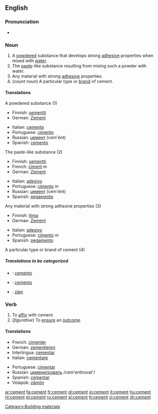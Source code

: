 ==English==

===Pronunciation===
*{{audio|en-us-cement.ogg|Audio (US)}}


===Noun===
{{wikipedia}}
{{en-noun}}
# A [[powdered]] substance that develops strong [[adhesive]] properties when mixed with [[water]].
# The [[paste]]-like substance resulting from mixing such a powder with water.
# Any material with strong [[adhesive]] properties.
# (''count noun'') A particular type or [[brand]] of cement.

====Translations====
;A powdered substance (1)
{{top}}
*Finnish: [[sementti]]
*German: [[Zement]] {{m}}
{{mid}}
*Italian: [[cemento]] {{m}}
*Portuguese: [[cimento]] {{m}}
*Russian: [[цемент]] (cem'ént) {{m}}
*Spanish: [[cemento]] {{m}}
{{bottom}}

;The paste-like substance (2)
{{top}}
*Finnish: [[sementti]]
*French: [[ciment]] ''m''
*German: [[Zement]] {{m}}
{{mid}}
*Italian: [[adesivo]]
*Portuguese: [[cimento]] ''m''
*Russian: [[цемент]] (cem'ént) {{m}}
*Spanish: [[pegamento]]
{{bottom}}

;Any material with strong adhesive properties (3)
{{top}}
*Finnish: [[liima]]
*German: [[Zement]] {{m}}
{{mid}}
*Italian: [[adesivo]]
*Portuguese: [[cimento]] ''m''
*Spanish: [[pegamento]]
{{bottom}}

;A particular type or brand of cement (4)
{{top}}
{{mid}}
{{bottom}}

=====Translations to be categorized=====
{{checktrans}}

*{{ttbc|Interlingua}}: [[cemento]]
*{{ttbc|Ido}}: [[cemento]]
*{{ttbc|Volapük}}: [[zäm]]

===Verb===
{{en-verb}}

# To [[affix]] with cement.
# (''figurative'') To [[ensure]] an [[outcome]].

====Translations====
{{top}}
*French: [[cimenter]] 
*German: [[zementieren]]
*Interlingua: [[cementar]] 
*Italian: [[cementare]]
{{mid}}
*Portuguese: [[cimentar]]
*Russian: [[цеменитровать]] /cem'entírovat'/ 
*Spanish: [[cementar]]
*Volapük: [[zämön]]
{{bottom}}

[[Category:Building materials]]

[[ar:cement]]
[[fa:cement]]
[[fr:cement]]
[[gl:cement]]
[[io:cement]]
[[it:cement]]
[[hu:cement]]
[[nl:cement]]
[[pl:cement]]
[[ru:cement]]
[[sl:cement]]
[[tt:cement]]
[[vi:cement]]
[[zh:cement]]